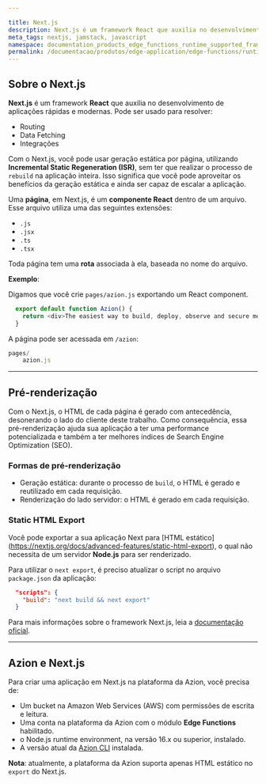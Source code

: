 ```yaml
---

title: Next.js
description: Next.js é um framework React que auxilia no desenvolvimento de aplicacões rápidas e modernas.
meta_tags: nextjs, jamstack, javascript
namespace: documentation_products_edge_functions_runtime_supported_frameworks_nextjs
permalink: /documentacao/produtos/edge-application/edge-functions/runtime-api/frameworks-suportados/nextjs/
---
```


## Sobre o Next.js

**Next.js** é um framework **React** que auxilia no desenvolvimento de aplicações rápidas e modernas. Pode ser usado para resolver:

- Routing
- Data Fetching
- Integrações

Com o Next.js, você pode usar geração estática por página, utilizando **Incremental Static Regeneration (ISR)**, sem ter que realizar o processo de `rebuild` na aplicação inteira. Isso significa que você pode aproveitar os benefícios da geração estática e ainda ser capaz de escalar a aplicação.

Uma **página**, em Next.js, é um **componente React** dentro de um arquivo. Esse arquivo utiliza uma das seguintes extensões:

- `.js`
- `.jsx`
- `.ts`
- `.tsx`

Toda página tem uma **rota** associada à ela, baseada no nome do arquivo.

**Exemplo**:

Digamos que você crie `pages/azion.js` exportando um React component.

```js
  export default function Azion() {
    return <div>The easiest way to build, deploy, observe and secure modern applications.</div>
  }
```

A página pode ser acessada em `/azion`:

```js
pages/
    azion.js
```

---

## Pré-renderização 

Com o Next.js, o HTML de cada página é gerado com antecedência, desonerando o lado do cliente deste trabalho. Como consequência, essa pré-renderização ajuda sua aplicação a ter uma performance potencializada e também a ter melhores índices de Search Engine Optimization (SEO).

### Formas de pré-renderização

- Geração estática: durante o processo de `build`, o HTML é gerado e reutilizado em cada requisição.
- Renderização do lado servidor: o HTML é gerado em cada requisição. 

### Static HTML Export

Você pode exportar a sua aplicação Next para [HTML estático] (https://nextjs.org/docs/advanced-features/static-html-export), o qual não necessita de um servidor **Node.js** para ser renderizado.

Para utilizar o `next export`, é preciso atualizar o script no arquivo `package.json` da aplicação:

```json
  "scripts": {
    "build": "next build && next export"
  }
```

Para mais informações sobre o framework Next.js, leia a [documentação oficial](https://nextjs.org/docs/getting-started).

---

## Azion e Next.js

Para criar uma aplicação em Next.js na plataforma da Azion, você precisa de:

- Um bucket na Amazon Web Services (AWS) com permissões de escrita e leitura.
- Uma conta na plataforma da Azion com o módulo **Edge Functions** habilitado.
- o Node.js runtime environment, na versão 16.x ou superior, instalado.
- A versão atual da [Azion CLI](/pt-br/documentacao/produtos/azion-cli/visao-geral/) instalada.

**Nota**: atualmente, a plataforma da Azion suporta apenas HTML estático no `export` do Next.js.
